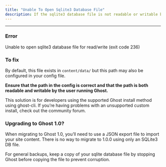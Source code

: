 ```yaml
---
title: "Unable To Open Sqlite3 Database File"
description: If the sqlite3 database file is not readable or writable by the user running Ghost, then you’ll run into some errors.
---
```


***

### Error

Unable to open sqlite3 database file for read/write (exit code 236)

### To fix

By default, this file exists in `content/data/` but this path may also be configured in your config file.

**Ensure that the path in the config is correct and that the path is both readable and writable by the user running Ghost.**

This solution is for developers using the supported Ghost install method using ghost-cli. If you’re having problems with an unsupported custom install, check out the community forum.

### Upgrading to Ghost 1.0?

When migrating to Ghost 1.0, you’ll need to use a JSON export file to import your site content. There is no way to migrate to 1.0.0 using only an SQLite3 DB file.

For general backups, keep a copy of your sqlite database file by stopping Ghost before copying the file to prevent corruption.